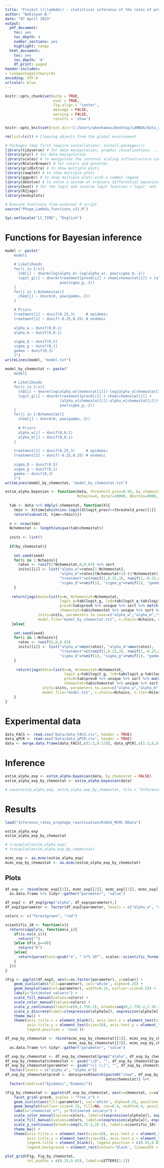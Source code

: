 ---
title: 'Project \(\lambda\) - statistical inference of the rates of prophage reactivation (Bayesian approach)'
author: "Wakinyan B."
date: "07 April 2023"
output:
  pdf_document:
    toc: yes
    toc_depth: 4
    number_sections: yes
    highlight: tango
  html_document:
    toc: yes
    toc_depth: '4'
    df_print: paged
header-includes:
- \usepackage{stmaryrd}
encoding: UTF-8
urlcolor: blue
---

```{r setup, include=FALSE}
knitr::opts_chunk$set(echo = TRUE,
                      eval = TRUE,
                      fig.align = "center",
                      message = FALSE,
                      warning = FALSE,
                      results = 'show')

knitr::opts_knit$set(root.dir='C:/Users/wbenhamou/Desktop/LAMBDA/Data_and_codes/')
```
\newpage

```{r, results='hide'}
rm(list=ls()) # Cleaning objects from the global environment

# Packages (may first require installations: install.packages())
library(tidyverse) # for data manipulation, graphic visualizations, ...
library(plyr) # for data manipulation
library(scales) # to manipulate the internal scaling infrastructure used by ggplot2
library(RColorBrewer) # for colors and palettes
library(gridExtra) # to show multiple plots
library(cowplot) # to show multiple plots
library(ggpubr) # to show multiple plots with a common legend
library(deSolve) # to solve a system of ordinary differential equations
library(boot) # for the logit and inverse logit function ('logit' and 'inv.logit')
library(R2jags)
library(mcmcplots)

# Execute functions from external R script
source("Phage_Lambda_functions_v11.R")

Sys.setlocale("LC_TIME", "English")
```
# Functions for Bayesian inference

```{r, eval=FALSE}
model <- paste("
    model{
    
    # Likelihoods
    for(i in 1:n){
      lnQ[i] ~ dnorm(log(alpha_m)-log(alpha_w), pow(sigma_Q,-2))
      logit_g[i] ~ dnorm(treatment[prev0[i]] + chem[chemostat[i]] + (alpha_w-alpha_m)*time[i],
                         pow(sigma_g,-2))
    }
    for(j in 1:Nchemostat){
      chem[j] ~ dnorm(0, pow(gamma,-2))
    }

    # Priors
    treatment[1] ~ dunif(0.25,3)     # epidemic
    treatment[2] ~ dunif(-0.25,0.25) # endemic
    
    alpha_w ~ dunif(0,0.1)
    alpha_m ~ dunif(0,0.1)
    
    sigma_Q ~ dunif(0,5)
    sigma_g ~ dunif(0,1)
    gamma ~ dunif(0,3)
    }")
writeLines(model, "model.txt")

model_by_chemostat <- paste("
    model{
    
    # Likelihoods
    for(i in 1:n){
      lnQ[i] ~ dnorm(log(alpha_m[chemostat[i]])-log(alpha_w[chemostat[i]]), pow(sigma_Q,-2))
      logit_g[i] ~ dnorm(treatment[prev0[i]] + chem[chemostat[i]] +
                         (alpha_w[chemostat[i]]-alpha_m[chemostat[i]])*time[i],
                         pow(sigma_g,-2))
    }
    for(j in 1:Nchemostat){
      chem[j] ~ dnorm(0, pow(gamma,-2))
      
      # Priors
      alpha_w[j] ~ dunif(0,0.1)
      alpha_m[j] ~ dunif(0,0.1)
    }
    
    treatment[1] ~ dunif(0.25,3)     # epidemic
    treatment[2] ~ dunif(-0.25,0.25) # endemic
    
    sigma_Q ~ dunif(0,5)
    sigma_g ~ dunif(0,1)
    gamma ~ dunif(0,3)
    }")
writeLines(model_by_chemostat, "model_by_chemostat.txt")
```

```{r}
estim_alpha.bayesian <- function(data, threshold_prev=0.95, by_chemostat=TRUE,
                                 Nchains=4, Niter=20000, Nburnin=8000, Nthin=50, seed=1234){
  
  tab <- data %>% ddply(~chemostat, function(X){
    tmin <- X$time[which(inv.logit(X$logit_prev)>=threshold_prev)[1]]
    return(subset(X, time>=tmin))})
  
  n <- nrow(tab)
  Nchemostat <- length(unique(tab$chemostat))
  
  inits <- list()
  
  if(by_chemostat){
    
    set.seed(seed)
    for(i in 1:Nchains){
      rates <- runif(2*Nchemostat,0,0.03) %>% sort
      inits[[i]] <- list("alpha_w"=rates[1:Nchemostat],
                         "alpha_m"=rates[(Nchemostat+1):(2*Nchemostat)],
                         "treatment"=c(runif(1,0.25,3), runif(1,-0.25,0.25)), "chem"=rnorm(Nchemostat),
                         "sigma_Q"=runif(1), "sigma_g"=runif(1), "gamma"=runif(1))
    }
    
   return(jags(data=list(n=n, Nchemostat=Nchemostat,
                         logit_g=tab$logit_g, lnQ=tab$logit_q-tab$logit_g, time=tab$time,
                         prev0=tab$prev0 %>% unique %>% sort %>% match(tab$prev0,.),
                         chemostat=tab$chemostat %>% unique %>% sort %>% match(tab$chemostat,.)),
               inits=inits, parameters.to.save=c("alpha_w","alpha_m","sigma_Q","sigma_g","gamma"),
               model.file="model_by_chemostat.txt", n.chains=Nchains, n.iter=Niter, n.burnin=Nburnin, n.thin=Nthin))
   }else{
     
    set.seed(seed)
    for(i in 1:Nchains){
      rates <- runif(2,0,0.03)
      inits[[i]] <- list("alpha_w"=min(rates), "alpha_m"=max(rates),
                         "treatment"=c(runif(1,0.25,3), runif(1,-0.25,0.25)), "chem"=rnorm(Nchemostat),
                         "sigma_Q"=runif(1), "sigma_g"=runif(1), "gamma"=runif(1))
    }
     
     return(jags(data=list(n=n, Nchemostat=Nchemostat,
                           logit_g=tab$logit_g, lnQ=tab$logit_q-tab$logit_g, time=tab$time,
                           prev0=tab$prev0 %>% unique %>% sort %>% match(tab$prev0,.),
                           chemostat=tab$chemostat %>% unique %>% sort %>% match(tab$chemostat,.)),
                 inits=inits, parameters.to.save=c("alpha_w","alpha_m","sigma_Q","sigma_g","gamma"),
                 model.file="model.txt", n.chains=Nchains, n.iter=Niter, n.burnin=Nburnin, n.thin=Nthin))
    }
}
```

# Experimental data

```{r}
data_FACS <- read.csv("Data/data_FACS.csv", header = TRUE)
data_qPCR <- read.csv("Data/data_qPCR.csv", header = TRUE)
data <- merge.data.frame(data_FACS[,c(1:3,9:12)], data_qPCR[,c(1:3,6,8)], all=TRUE)
```

# Inference

```{r, eval=FALSE}
estim_alpha_exp <- estim_alpha.bayesian(data, by_chemostat = FALSE)
estim_alpha_exp_by_chemostat <- estim_alpha.bayesian(data)

# save(estim_alpha_exp, estim_alpha_exp_by_chemostat, file = "Inference_rates_prophage_reactivation/RJAGS_MCMC.RData")
```

# Results

```{r}
load("Inference_rates_prophage_reactivation/RJAGS_MCMC.RData")

estim_alpha_exp
estim_alpha_exp_by_chemostat

# traceplot(estim_alpha_exp)
# traceplot(estim_alpha_exp_by_chemostat)

mcmc_exp <- as.mcmc(estim_alpha_exp)
mcmc_exp_by_chemostat <- as.mcmc(estim_alpha_exp_by_chemostat)
```
## Plots

```{r, fig.width=5, fig.height=4}
df_exp <- rbind(mcmc_exp[[1]], mcmc_exp[[2]], mcmc_exp[[3]], mcmc_exp[[4]]) %>%
  as.data.frame %>% tidyr::gather("parameter", "value")

df_exp2 <- df_exp[grep("alpha", df_exp$parameter),]
df_exp2$parameter <- factor(df_exp2$parameter, levels = c("alpha_w", "alpha_m"))

colors <- c("forestgreen", "red")

scientific_10 <- function(x){
  return(sapply(x, function(x_i){
    if(is.na(x_i)){
      return("")
    }else if(x_i==0){
      return("0")
    }else{
      return(parse(text=gsub("e", " %*% 10^", scales::scientific_format()(x_i))))
    }
  }))
}

(Fig <- ggplot(df_exp2, aes(x=as.factor(parameter), y=value)) +
    geom_violin(aes(fill=parameter), col='white', alpha=0.25) +
    geom_boxplot(aes(col=parameter), width=0.15, outlier.size=0.25) +
    labs(y="Estimated value\n") +
    scale_fill_manual(values=colors) +
    scale_color_manual(values=colors) +
    scale_y_continuous(limits=c(0,1.75E-2), breaks=seq(0,1.75E-2,2.5E-3), labels=scientific_10) +
    scale_x_discrete(label=c(expression(alpha[w]), expression(alpha[m]))) +
    theme_bw() +
    theme(axis.title.x = element_blank(), axis.text.x = element_text(size=11),
          axis.title.y = element_text(size=10), axis.text.y = element_text(size=7),
          legend.position = 'none'))
```

```{r}
df_exp_by_chemostat <- rbind(mcmc_exp_by_chemostat[[1]], mcmc_exp_by_chemostat[[2]],
                             mcmc_exp_by_chemostat[[3]], mcmc_exp_by_chemostat[[4]]) %>%
  as.data.frame %>% tidyr::gather("parameter", "value")

df_exp_by_chemostat <- df_exp_by_chemostat[grep("alpha", df_exp_by_chemostat$parameter),]
df_exp_by_chemostat$chemostat <- gsub("\\D", "", df_exp_by_chemostat$parameter)
df_exp_by_chemostat$parameter <- gsub("\\[.\\]", "", df_exp_by_chemostat$parameter) %>%
  factor(levels = c("alpha_w", "alpha_m"))
df_exp_by_chemostat$prev0 <- data$prev0[match(paste0("chem", df_exp_by_chemostat$chemostat),
                                              data$chemostat)] %>%
  factor(labels=c("Epidemic","Endemic"))

(Fig_by_chemostat <- ggplot(df_exp_by_chemostat, aes(x=chemostat, y=value, col=parameter)) +
    facet_grid(~prev0, scales = "free_x") +
    geom_violin(aes(fill=parameter), col='white', alpha=0.25, position = position_dodge(0.3)) +
    geom_boxplot(outlier.size=0.15, fill=NA, cex=0.4, width=0.4, position = position_dodge(0.3)) +
    labs(x="chemostat n°", y="Estimated value\n") +
    scale_color_manual(values=colors, label=c(expression(alpha[w]), expression(alpha[m]))) +
    scale_fill_manual(values=colors, label=c(expression(alpha[w]), expression(alpha[m]))) +
    scale_y_continuous(breaks=seq(0,7E-2,1E-2), labels=scientific_10) +
    theme_bw() +
    theme(axis.title.x = element_text(size=10), axis.text.x = element_text(size=7),
          axis.title.y = element_text(size=10), axis.text.y = element_text(size=7),
          legend.title = element_blank(), legend.position = c(0.91,0.85),
          legend.background = element_rect(colour='black', linewidth = 0.3)))
```

```{r, fig.width=9, fig.height=4}
plot_grid(Fig, Fig_by_chemostat,
          rel_widths = c(0.35,0.65), labels=LETTERS[1:2])
```